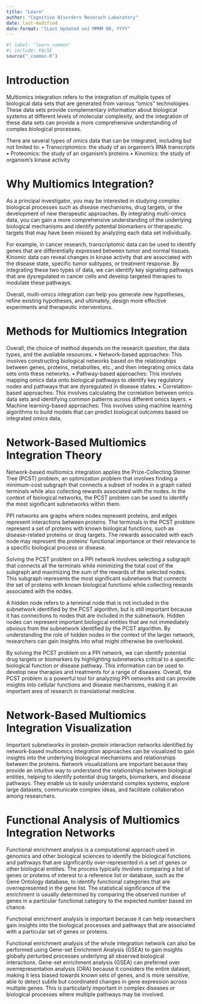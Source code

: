 ```yaml
---
title: "Learn"
author: "Cognitive Disorders Reserach Laboratory"
date: last-modified
date-format: "[Last Updated on] MMMM DD, YYYY"
---
```


```r
#| label: "learn_common"
#| include: FALSE
source("_common.R")
```

# Introduction

Multiomics integration refers to the integration of multiple types of biological data sets that are generated from various “omics” technologies. These data sets provide complementary information about biological systems at different levels of molecular complexity, and the integration of these data sets can provide a more comprehensive understanding of complex biological processes.

There are several types of omics data that can be integrated, including but not limited to:
•	Transcriptomics: the study of an organism’s RNA transcripts
•	Proteomics: the study of an organism’s proteins
•	Kinomics: the study of organism’s kinase activity

# Why Multiomics Integration?

As a principal investigator, you may be interested in studying complex biological processes such as disease mechanisms, drug targets, or the development of new therapeutic approaches. By integrating multi-omics data, you can gain a more comprehensive understanding of the underlying biological mechanisms and identify potential biomarkers or therapeutic targets that may have been missed by analyzing each data set individually.

For example, in cancer research, transcriptomic data can be used to identify genes that are differentially expressed between tumor and normal tissues. Kinomic data can reveal changes in kinase activity that are associated with the disease state, specific tumor subtypes, or treatment response. By integrating these two types of data, we can identify key signaling pathways that are dysregulated in cancer cells and develop targeted therapies to modulate these pathways.

Overall, multi-omics integration can help you generate new hypotheses, refine existing hypotheses, and ultimately, design more effective experiments and therapeutic interventions.

# Methods for Multiomics Integration

Overall, the choice of method depends on the research question, the data types, and the available resources.
•	Network-based approaches: This involves constructing biological networks based on the relationships between genes, proteins, metabolites, etc., and then integrating omics data sets onto these networks.
•	Pathway-based approaches: This involves mapping omics data onto biological pathways to identify key regulatory nodes and pathways that are dysregulated in disease states.
•	Correlation-based approaches: This involves calculating the correlation between omics data sets and identifying common patterns across different omics layers.
•	Machine learning-based approaches: This involves using machine learning algorithms to build models that can predict biological outcomes based on integrated omics data.

# Network-Based Multiomics Integration Theory

Network-based multiomics integration applies the Prize-Collecting Steiner Tree (PCST) problem, an optimization problem that involves finding a minimum-cost subgraph that connects a subset of nodes in a graph called terminals while also collecting rewards associated with the nodes. In the context of biological networks, the PCST problem can be used to identify the most significant subnetworks within them.

PPI networks are graphs where nodes represent proteins, and edges represent interactions between proteins. The terminals in the PCST problem represent a set of proteins with known biological functions, such as disease-related proteins or drug targets. The rewards associated with each node may represent the proteins’ functional importance or their relevance to a specific biological process or disease.

Solving the PCST problem on a PPI network involves selecting a subgraph that connects all the terminals while minimizing the total cost of the subgraph and maximizing the sum of the rewards of the selected nodes. This subgraph represents the most significant subnetwork that connects the set of proteins with known biological functions while collecting rewards associated with the nodes.

A hidden node refers to a terminal node that is not included in the subnetwork identified by the PCST algorithm, but is still important because it has connections to nodes that are included in the subnetwork. Hidden nodes can represent important biological entities that are not immediately obvious from the subnetwork identified by the PCST algorithm. By understanding the role of hidden nodes in the context of the larger network, researchers can gain insights into what might otherwise be overlooked.

By solving the PCST problem on a PPI network, we can identify potential drug targets or biomarkers by highlighting subnetworks critical to a specific biological function or disease pathway. This information can be used to develop new therapies and treatments for a range of diseases. Overall, the PCST problem is a powerful tool for analyzing PPI networks and can provide insights into cellular functions and disease mechanisms, making it an important area of research in translational medicine.

# Network-Based Multiomics Integration Visualization

Important subnetworks in protein-protein interaction networks identified by network-based multiomics integration approaches can be visualized to gain insights into the underlying biological mechanisms and relationships between the proteins. Network visualizations are important because they provide an intuitive way to understand the relationships between biological entities, helping to identify potential drug targets, biomarkers, and disease pathways. They enable us to easily understand complex systems, explore large datasets, communicate complex ideas, and facilitate collaboration among researchers.

# Functional Analysis of Multiomics Integration Networks

Functional enrichment analysis is a computational approach used in genomics and other biological sciences to identify the biological functions and pathways that are significantly over-represented in a set of genes or other biological entities.
The process typically involves comparing a list of genes or proteins of interest to a reference list or database, such as the Gene Ontology database, to identify functional categories that are overrepresented in the gene list. The statistical significance of the enrichment is usually determined by comparing the observed number of genes in a particular functional category to the expected number based on chance.

Functional enrichment analysis is important because it can help researchers gain insights into the biological processes and pathways that are associated with a particular set of genes or proteins.


Functional enrichment analysis of the whole integration network can also be performed using Gene-set Enrichment Analysis (GSEA) to gain insights globally perturbed processes underlying all observed biological interactions.
Gene-set enrichment analysis (GSEA) can preferred over overrepresentation analysis (ORA) because it considers the entire dataset, making it less biased towards known sets of genes, and is more sensitive, able to detect subtle but coordinated changes in gene expression across multiple genes. This is particularly important in complex diseases or biological processes where multiple pathways may be involved.
